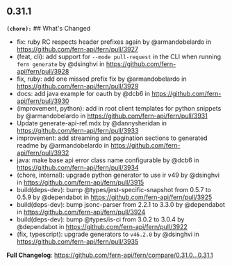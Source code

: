 ## 0.31.1
**`(chore):`** ## What's Changed
* fix: ruby RC respects header prefixes again by @armandobelardo in https://github.com/fern-api/fern/pull/3927
* (feat, cli): add support for `--mode pull-request` in the CLI when running `fern generate` by @dsinghvi in https://github.com/fern-api/fern/pull/3928
* fix, ruby: add one missed prefix fix by @armandobelardo in https://github.com/fern-api/fern/pull/3929
* docs: add java example for oauth by @dcb6 in https://github.com/fern-api/fern/pull/3930
* (improvement, python): add in root client templates for python snippets by @armandobelardo in https://github.com/fern-api/fern/pull/3931
* Update generate-api-ref.mdx by @dannysheridan in https://github.com/fern-api/fern/pull/3933
* improvement: add streaming and pagination sections to generated readme by @armandobelardo in https://github.com/fern-api/fern/pull/3932
* java: make base api error class name configurable by @dcb6 in https://github.com/fern-api/fern/pull/3934
* (chore, internal): upgrade python generator to use ir v49 by @dsinghvi in https://github.com/fern-api/fern/pull/3915
* build(deps-dev): bump @types/jest-specific-snapshot from 0.5.7 to 0.5.9 by @dependabot in https://github.com/fern-api/fern/pull/3925
* build(deps-dev): bump jsonc-parser from 2.2.1 to 3.3.0 by @dependabot in https://github.com/fern-api/fern/pull/3924
* build(deps-dev): bump @types/is-ci from 3.0.2 to 3.0.4 by @dependabot in https://github.com/fern-api/fern/pull/3922
* (fix, typescript): upgrade generators to `v46.2.0` by @dsinghvi in https://github.com/fern-api/fern/pull/3935


**Full Changelog**: https://github.com/fern-api/fern/compare/0.31.0...0.31.1

